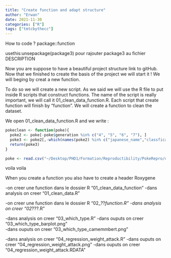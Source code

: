 ```yaml
---
title: "Create function and adapt structure"
author: "Erwan"
date: 2021-11-30
categories: ["R"]
tags: ["tmtcbythecc"]
---
```


How to code ? 
package::function 

usethis:unsepackage(package3) pour rajouter package3 au fichier DESCRIPTION 

Now you are suppose to have a beautiful project structure link to gitHub. Now that we finished to create the basis of the project we will start it ! We will beging by creat a new function. 

To do so we will create a new script. As we said we will use the R file to put inside R scripts that construct functions. The name of the script is really important, we will call it 01_clean_data_function.R. Each script that create function will finish by "function". We will create a function to clean the dataset.  


We open 01_clean_data_function.R and we write : 

```r
pokeclean <- function(poke){
  poke2 <- poke[-poke$generation %in% c("4", "5", "6", "7"), ]
  poke3 <- poke2[,-which(names(poke2) %in% c("japanese_name","classfication"))]
  return(poke3)
}
```

```r
poke <- read.csv("~/Desktop/PHD1/Formation/Reproductibility/PokeRepro/data/pokemon.csv")
```

voila  voila 

When you create a function you also have to create a header Roxygene

-on creer une function dans le dossier R “01_clean_data_function”
-dans analysis on creer “01_clean_data.R”

-on creer une function dans le dossier R “02_??_function.R”
-dans analysis on creer “02_???.R”

-dans analysis on creer “03_which_type.R” 
-dans ouputs on creer “03_which_type_barplot.png”  
-dans ouputs on creer “03_which_type_camemmbert.png”  
 
-dans analysis on creer “04_regression_weight_attack.R” 
-dans ouputs on creer “04_regression_weight_attack.png” 
-dans ouputs on creer “04_regression_weight_attack.RDATA”

